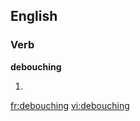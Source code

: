 ==English==

===Verb===
'''debouching'''

# {{present participle of|debouche}}

[[fr:debouching]]
[[vi:debouching]]